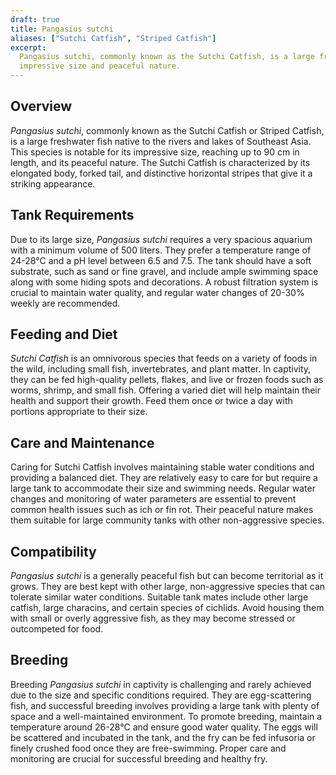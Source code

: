 ```yaml
---
draft: true
title: Pangasius sutchi
aliases: ["Sutchi Catfish", "Striped Catfish"]
excerpt:
  Pangasius sutchi, commonly known as the Sutchi Catfish, is a large freshwater fish from Southeast Asia, known for its
  impressive size and peaceful nature.
---
```


## Overview

_Pangasius sutchi_, commonly known as the Sutchi Catfish or Striped Catfish, is a large freshwater fish native to the
rivers and lakes of Southeast Asia. This species is notable for its impressive size, reaching up to 90 cm in length, and
its peaceful nature. The Sutchi Catfish is characterized by its elongated body, forked tail, and distinctive horizontal
stripes that give it a striking appearance.

## Tank Requirements

Due to its large size, _Pangasius sutchi_ requires a very spacious aquarium with a minimum volume of 500 liters. They
prefer a temperature range of 24-28°C and a pH level between 6.5 and 7.5. The tank should have a soft substrate, such as
sand or fine gravel, and include ample swimming space along with some hiding spots and decorations. A robust filtration
system is crucial to maintain water quality, and regular water changes of 20-30% weekly are recommended.

## Feeding and Diet

_Sutchi Catfish_ is an omnivorous species that feeds on a variety of foods in the wild, including small fish,
invertebrates, and plant matter. In captivity, they can be fed high-quality pellets, flakes, and live or frozen foods
such as worms, shrimp, and small fish. Offering a varied diet will help maintain their health and support their growth.
Feed them once or twice a day with portions appropriate to their size.

## Care and Maintenance

Caring for Sutchi Catfish involves maintaining stable water conditions and providing a balanced diet. They are
relatively easy to care for but require a large tank to accommodate their size and swimming needs. Regular water changes
and monitoring of water parameters are essential to prevent common health issues such as ich or fin rot. Their peaceful
nature makes them suitable for large community tanks with other non-aggressive species.

## Compatibility

_Pangasius sutchi_ is a generally peaceful fish but can become territorial as it grows. They are best kept with other
large, non-aggressive species that can tolerate similar water conditions. Suitable tank mates include other large
catfish, large characins, and certain species of cichlids. Avoid housing them with small or overly aggressive fish, as
they may become stressed or outcompeted for food.

## Breeding

Breeding _Pangasius sutchi_ in captivity is challenging and rarely achieved due to the size and specific conditions
required. They are egg-scattering fish, and successful breeding involves providing a large tank with plenty of space and
a well-maintained environment. To promote breeding, maintain a temperature around 26-28°C and ensure good water quality.
The eggs will be scattered and incubated in the tank, and the fry can be fed infusoria or finely crushed food once they
are free-swimming. Proper care and monitoring are crucial for successful breeding and healthy fry.
